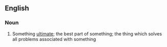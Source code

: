 ==English==

===Noun===
{{en-noun|-}}
# {{idiomatic}} Something [[ultimate]]; the best part of something; the thing which solves all problems associated with something